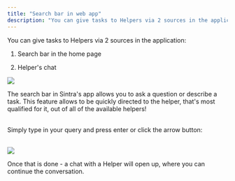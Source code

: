 ```yaml
---
title: "Search bar in web app"
description: "You can give tasks to Helpers via 2 sources in the application:"
---
```


You can give tasks to Helpers via 2 sources in the application:

  1. Search bar in the home page

  2. Helper's chat





![](https://downloads.intercomcdn.com/i/o/s36tbegb/1601554451/7dc0904740dd1bd5aa78e3f7da60/Sintra%2BAI%2Bsearch%2Bbar%2Bin%2Bweb%2Bapp.png?expires=1754573400&signature=7855cbf358d88d60e8bd13b3c64f951f0d7a75f70c288d4deafdf5a337a4b586&req=dSYnF8x7mYVaWPMW1HO4zR6Q6DbV%2Fr7IX9%2BjTr%2BvnVElkiFtnkDB5ugXXa08%0ASOK5%0A)

  
The search bar in Sintra's app allows you to ask a question or describe a task. This feature allows to be quickly directed to the helper, that's most qualified for it, out of all of the available helpers!  
​

Simply type in your query and press enter or click the arrow button:  
​

![](https://downloads.intercomcdn.com/i/o/s36tbegb/1601554453/d9a800a2816d50012b63d2d1a556/arrow%2Bin%2BSintra%2BAI%2Bsearch%2Bbar%2Bin%2Bweb%2Bapp.png?expires=1754573400&signature=252e9bf086afc4fc012403a4e1d111601c8b3a1ce29cd41371c7f93f8eb372eb&req=dSYnF8x7mYVaWvMW1HO4zRAqI5GLwTbhJ%2B8WNVFmLOcHreqxvcaWbaw8YJDO%0AEeEt%0A)

Once that is done - a chat with a Helper will open up, where you can continue the conversation.